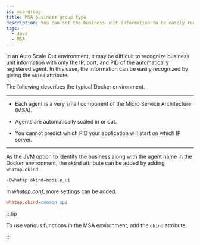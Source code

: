```yaml
---
id: msa-group
title: MSA business group type
description: You can set the business unit information to be easily recognized by giving the okind attribute to the Java agent.
tags:
  - Java
  - MSA
---
```


In an Auto Scale Out environment, it may be difficult to recognize business unit information with only the IP, port, and PID of the automatically registered agent. In this case, the information can be easily recognized by giving the `okind` attribute.

The following describes the typical Docker environment.

* * *

-   Each agent is a very small component of the Micro Service Architecture (MSA).

-   Agents are automatically scaled in or out.

-   You cannot predict which PID your application will start on which IP server.

* * *

As the JVM option to identify the business along with the agent name in the Docker environment, the `okind` attribute can be added by adding `whatap.okind`.

```bash title='JAVA_OPTS'
-Dwhatap.okind=mobile_ui
```

In _whatap.conf_, more settings can be added.

```ini title='whatap.conf'
whatap.okind=common_api
```

:::tip

To use various functions in the MSA environment, add the `okind` attribute.

:::
